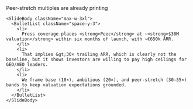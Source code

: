<div className="flex h-full w-full flex-col">
  <div className="flex flex-1 flex-col gap-8 px-8 py-6 w-full max-w-5xl mx-auto">
    <SlideHeader eyebrow="Board pack" kicker="Valuation outliers exist (Peec example)">
      Peer-stretch multiples are already printing
    </SlideHeader>

    <SlideBody className="max-w-3xl">
      <BulletList className="space-y-3">
        <li>
          Press coverage places <strong>Peec</strong> at ~<strong>$30M valuation</strong> within six months of launch, with ~€650k ARR.
        </li>
        <li>
          That implies &gt;30× trailing ARR, which is clearly not the baseline, but it shows investors are willing to pay high ceilings for GEO/AEO leaders.
        </li>
        <li>
          We frame base (10×), ambitious (20×), and peer-stretch (30–35×) bands to keep valuation expectations grounded.
        </li>
      </BulletList>
    </SlideBody>
  </div>
</div>
